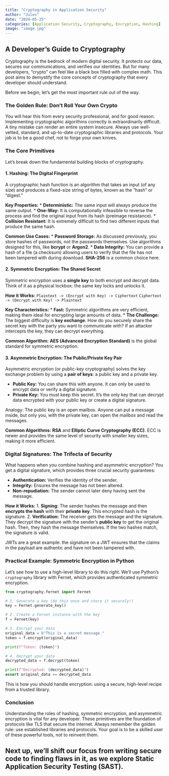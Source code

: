 ```yaml
---
title: "Cryptography in Application Security"
author: "Jules"
date: "2024-05-25"
categories: [Application Security, Cryptography, Encryption, Hashing]
image: "image.jpg"
---
```


## A Developer's Guide to Cryptography

Cryptography is the bedrock of modern digital security. It protects our data, secures our communications, and verifies our identities. But for many developers, "crypto" can feel like a black box filled with complex math. This post aims to demystify the core concepts of cryptography that every developer should understand.

Before we begin, let's get the most important rule out of the way.

### The Golden Rule: Don't Roll Your Own Crypto

You will hear this from every security professional, and for good reason. Implementing cryptographic algorithms correctly is extraordinarily difficult. A tiny mistake can render an entire system insecure. Always use well-vetted, standard, and up-to-date cryptographic libraries and protocols. Your job is to be a good chef, not to forge your own knives.

### The Core Primitives

Let's break down the fundamental building blocks of cryptography.

#### 1. Hashing: The Digital Fingerprint

A cryptographic hash function is an algorithm that takes an input (of any size) and produces a fixed-size string of bytes, known as the "hash" or "digest."

**Key Properties:**
*   **Deterministic:** The same input will always produce the same output.
*   **One-Way:** It is computationally infeasible to reverse the process and find the original input from its hash (preimage resistance).
*   **Collision Resistant:** It is extremely difficult to find two different inputs that produce the same hash.

**Common Use Cases:**
*   **Password Storage:** As discussed previously, you store hashes of passwords, not the passwords themselves. Use algorithms designed for this, like **bcrypt** or **Argon2**.
*   **Data Integrity:** You can provide a hash of a file (a checksum) allowing users to verify that the file has not been tampered with during download. **SHA-256** is a common choice here.

#### 2. Symmetric Encryption: The Shared Secret

Symmetric encryption uses a **single key** to both encrypt and decrypt data. Think of it as a physical lockbox: the same key locks and unlocks it.

**How it Works:**
`Plaintext -> (Encrypt with Key) -> Ciphertext`
`Ciphertext -> (Decrypt with Key) -> Plaintext`

**Key Characteristics:**
*   **Fast:** Symmetric algorithms are very efficient, making them ideal for encrypting large amounts of data.
*   **The Challenge:** The biggest difficulty is **key exchange**. How do you securely share the secret key with the party you want to communicate with? If an attacker intercepts the key, they can decrypt everything.

**Common Algorithm:** **AES (Advanced Encryption Standard)** is the global standard for symmetric encryption.

#### 3. Asymmetric Encryption: The Public/Private Key Pair

Asymmetric encryption (or public-key cryptography) solves the key exchange problem by using a **pair of keys**: a public key and a private key.

*   **Public Key:** You can share this with anyone. It can only be used to encrypt data or verify a digital signature.
*   **Private Key:** You must keep this secret. It's the only key that can decrypt data encrypted with your public key or create a digital signature.

Analogy: The public key is an open mailbox. Anyone can put a message inside, but only you, with the private key, can open the mailbox and read the messages.

**Common Algorithms:** **RSA** and **Elliptic Curve Cryptography (ECC)**. ECC is newer and provides the same level of security with smaller key sizes, making it more efficient.

### Digital Signatures: The Trifecta of Security

What happens when you combine hashing and asymmetric encryption? You get a digital signature, which provides three crucial security guarantees:

*   **Authentication:** Verifies the identity of the sender.
*   **Integrity:** Ensures the message has not been altered.
*   **Non-repudiation:** The sender cannot later deny having sent the message.

**How it Works:**
1.  **Signing:** The sender hashes the message and then **encrypts the hash** with their **private key**. This encrypted hash is the signature.
2.  **Verification:** The receiver gets the message and the signature. They decrypt the signature with the sender's **public key** to get the original hash. Then, they hash the message themselves. If the two hashes match, the signature is valid.

JWTs are a great example: the signature on a JWT ensures that the claims in the payload are authentic and have not been tampered with.

### Practical Example: Symmetric Encryption in Python

Let's see how to use a high-level library to do this right. We'll use Python's `cryptography` library with Fernet, which provides authenticated symmetric encryption.

```python
from cryptography.fernet import Fernet

# 1. Generate a key (do this once and store it securely!)
key = Fernet.generate_key()

# 2. Create a Fernet instance with the key
f = Fernet(key)

# 3. Encrypt your data
original_data = b"This is a secret message."
token = f.encrypt(original_data)

print(f"Token: {token}")

# 4. Decrypt your data
decrypted_data = f.decrypt(token)

print(f"Decrypted: {decrypted_data}")
assert original_data == decrypted_data
```
This is how you should handle encryption: using a secure, high-level recipe from a trusted library.

### Conclusion

Understanding the roles of hashing, symmetric encryption, and asymmetric encryption is vital for any developer. These primitives are the foundation of protocols like TLS that secure the internet. Always remember the golden rule: use established libraries and protocols. Your goal is to be a skilled user of these powerful tools, not to reinvent them.

Next up, we'll shift our focus from writing secure code to finding flaws in it, as we explore **Static Application Security Testing (SAST)**.
---
